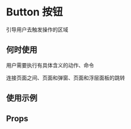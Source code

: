 # Button 按钮

引导用户去触发操作的区域

## 何时使用

用户需要执行有具体含义的动作、命令

连接页面之间、页面和弹窗、页面和浮层面板的跳转

## 使用示例

<!-- Inject Stories -->

## Props

<!-- Inject Props -->
